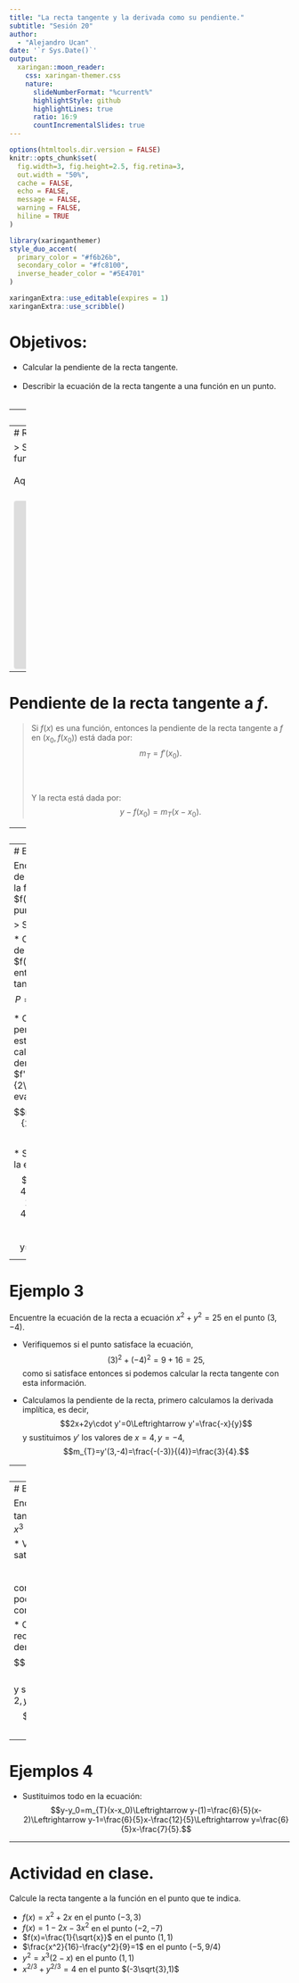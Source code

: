 ```yaml
---
title: "La recta tangente y la derivada como su pendiente."
subtitle: "Sesión 20"  
author: 
  - "Alejandro Ucan"
date: '`r Sys.Date()`'
output:
  xaringan::moon_reader:
    css: xaringan-themer.css
    nature:
      slideNumberFormat: "%current%"
      highlightStyle: github
      highlightLines: true
      ratio: 16:9
      countIncrementalSlides: true
---
```


```r
options(htmltools.dir.version = FALSE)
knitr::opts_chunk$set(
  fig.width=3, fig.height=2.5, fig.retina=3,
  out.width = "50%",
  cache = FALSE,
  echo = FALSE,
  message = FALSE, 
  warning = FALSE,
  hiline = TRUE
)
```

```r
library(xaringanthemer)
style_duo_accent(
  primary_color = "#f6b26b",
  secondary_color = "#fc8100",
  inverse_header_color = "#5E4701"
)
```

```r
xaringanExtra::use_editable(expires = 1)
xaringanExtra::use_scribble()
```
# Objetivos:

 * Calcular la pendiente de la recta tangente. <br/> <br/>
 * Describir la ecuación de la recta tangente a una función en un punto. <br/> <br/>

---
# Recordemos

> En geometría analítica, dados dos puntos $P_1=(x_1,y_1)$ and $P_2=(x_2,y_2)$ dos puntos, podemos calcular la __pendiente__ de la recta que los une, y esto es mediante la fórmula:
$$m=\frac{y_2-y_1}{x_2-x_1}.$$
<br/><br/><br/>
Y dada la pendiente de una renta y un punto en ella podemos calcular la __ecuación de la recta__ con la fórmula: $$y-y_1=m(x-x_1).$$

---
# Rectan tangente a una función

> Supongamos que tenemos una función $y=f(x)$ y un punto en ella $P=(x,f(x)),$ y queremos encontrar la ecuación de la recta tangente a la gráfica de la función $f$ en el punto $P.$
<br/><br/>
Aquí tenemos un punto que pertenece a la recta $P,$ pero nos falta la pendiente de la recta.
<br/><br/>

<iframe src="https://www.geogebra.org/graphing/mj5najqr?embed" width="1200" height="300" allowfullscreen style="border: 1px solid #e4e4e4;border-radius: 4px;" frameborder="0"></iframe>

---
# Pendiente de la recta tangente a $f.$

> Si $f(x)$ es una función, entonces la pendiente de la recta tangente a $f$ en $(x_0,f(x_0))$ está dada por: $$m_{T}=f'(x_0).$$
<br/><br/><br/>
Y la recta está dada por: $$y-f(x_0)=m_{T}(x-x_0).$$

---
# Ejemplo 1

Encuentre la ecuación de la recta tangente a la función $f(x)=1-4x-x^2$ en el punto $x=-3.$

> Solución:

* Calculemos el punto de tangencia, eso es: $f(-3)=1-4(-3)-(-3)^2=4,$ entonces el punto de tangencia es $$P=(-3,f(-3))=(-3,4).$$


* Calculamos la pendiente de la recta, esto es $f'(-3),$ primero calculamos la derivada, es decir, $f'(x)=-4-2x$ y evaluamos en $x=-3,$ $$m_{T}=f'(-3)=-4-2(-3)=2.$$


* Sustituimos todo en la ecuación: $$y-f(-3)=m_{T}(x-(-3))\Leftrightarrow y-4=2(x+3)\Leftrightarrow y=2x+10.$$

---
# Ejemplo 2

Encuentre la ecuación de la recta tangente a la función $f(x)=5\sqrt{x}$ en el punto $x=4.$

> Solución:

* Calculemos el punto de tangencia, eso es: $f(-3)=5\sqrt{4}=10,$ entonces el punto de tangencia es $$P=(4),f(4))=(4,10).$$


* Calculamos la pendiente de la recta, esto es $f'(4),$ primero calculamos la derivada, es decir, $f'(x)=\frac{5}{2\sqrt{x}}$ y evaluamos en $x=4,$ $$m_{T}=f'(4)=\frac{5}{2\sqrt{4}}=\frac{5}{4}.$$


* Sustituimos todo en la ecuación: $$y-f(4)=m_{T}(x-4)\Leftrightarrow y-10=\frac{5}{4}(x-4)\Leftrightarrow y-10=\frac{5}{4}x-5\Leftrightarrow y=\frac{5}{4}x+5.$$

---
# Ejemplo 3
Encuentre la ecuación de la recta a ecuación $x^2+y^2=25$ en el punto $(3,-4).$

* Verifiquemos si el punto satisface la ecuación, $$(3)^2+(-4)^2=9+16=25,$$ como si satisface entonces si podemos calcular la recta tangente con esta información.


* Calculamos la pendiente de la recta, primero calculamos la derivada implítica, es decir, $$2x+2y\cdot y'=0\Leftrightarrow y'=\frac{-x}{y}$$ y sustituimos $y'$ los valores de $x=4,y=-4,$ $$m_{T}=y'(3,-4)=\frac{-(-3)}{(4)}=\frac{3}{4}.$$

---
# Ejemplos 3

*  Sustituimos todo en la ecuación: $$y-y_0=m_{T}(x-x_0)\Leftrightarrow y-(-4)=\frac{3}{4}(x-3)\Leftrightarrow y+4=\frac{3}{4}x-\frac{9}{4}\Leftrightarrow y=\frac{3}{4}x-\frac{25}{4}.$$

---
# Ejemplo 4

Encuentra la ecuación de la recta tangente a la ecuación $y^3+7y=x^3$ en el punto $(2,1).$

* Verifiquemos si el punto satisface la ecuación, $$8=(1)^3+7(1)=(2)^3=8,$$ como si satisface entonces si podemos calcular la recta tangente con esta información.


* Calculamos la pendiente de la recta, primero calculamos la derivada implítica, es decir, $$3y^2y'+7y'=3x^2\Leftrightarrow y'=\frac{3x^2}{3y^2+7}$$ y sustituimos $y'$ los valores de $x=2,y=1,$ $$m_{T}=y'(2,1)=\frac{3(2)^2}{3(1)^2+7}=\frac{6}{5}.$$

---
# Ejemplos 4

*  Sustituimos todo en la ecuación: $$y-y_0=m_{T}(x-x_0)\Leftrightarrow y-(1)=\frac{6}{5}(x-2)\Leftrightarrow y-1=\frac{6}{5}x-\frac{12}{5}\Leftrightarrow y=\frac{6}{5}x-\frac{7}{5}.$$

---
# Actividad en clase.

Calcule la recta tangente a la función en el punto que te indica.

* $f(x)=x^2+2x$ en el punto $(-3,3)$
* $f(x)=1-2x-3x^2$ en el punto $(-2,-7)$
* $f(x)=\frac{1}{\sqrt{x}}$ en el punto $(1,1)$
* $\frac{x^2}{16}-\frac{y^2}{9}=1$ en el punto $(-5,9/4)$
* $y^2=x^3(2-x)$ en el punto $(1,1)$
* $x^{2/3}+y^{2/3}=4$ en el punto $(-3\sqrt{3},1)$
